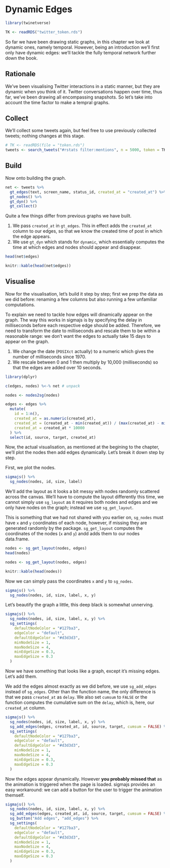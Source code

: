 # Dynamic Edges {#dynamic}

```r
library(twinetverse)

TK <- readRDS("twitter_token.rds")
```

So far we have been drawing static graphs, in this chapter we look at dynamic ones, namely temporal. However, being an introduction we'll first only have dynamic edges: we'll tackle the fully temporal network further down the book. 

## Rationale

We've been visualising Twitter interactions in a static manner, but they are dynamic when you think of it. Twitter conversations happen over time, thus far, we've been drawing all encompassing snapshots. So let's take into account the time factor to make a tempral graphs.

## Collect

We'll collect some tweets again, but feel free to use previously collected tweets; nothing changes at this stage.

```r
# TK <- readRDS(file = "token.rds")
tweets <- search_tweets("#rstats filter:mentions", n = 5000, token = TK, include_rts = FALSE)
```

## Build

Now onto building the graph.

```r
net <- tweets %>% 
  gt_edges(text, screen_name, status_id, created_at = "created_at") %>% 
  gt_nodes() %>% 
  gt_dyn() %>% 
  gt_collect()
```

Quite a few things differ from previous graphs we have built.

1. We pass `created_at` in `gt_edges`. This in effect adds the `created_at` column to our edges, so that we know the created time of post in which the edge appears.
2. We use `gt_dyn` which stands for `dynamic`, which essentially computes the time at which edges and nodes should appear and disappear.

```r
head(net$edges)
```

```r
knitr::kable(head(net$edges))
```

## Visualise

Now for the visualisation, let's build it step by step; first we prep the data as we did before: renaming a few columns but also running a few unfamiliar computations. 

To explain we need to tackle how edges will dinamically appear on the graph. The way this works in sigmajs is by specifying the delay in milliseconds before each respective edge should be added. Therefore, we need to transform the date to milliseconds and rescale them to be within a reasonable range: we don't want the edges to actually take 15 days to appear on the graph.

1. We change the date (`POSIXct` actually) to a numeric which gives the number of milliseconds since 1970.
2. We rescale between 0 and 1 then multiply by 10,000 (milliseconds) so that the edges are added over 10 seconds.

```r
library(dplyr)

c(edges, nodes) %<-% net # unpack

nodes <- nodes2sg(nodes)

edges <- edges %>% 
  mutate(
    id = 1:n(),
    created_at = as.numeric(created_at),
    created_at = (created_at - min(created_at)) / (max(created_at) - min(created_at)),
    created_at = created_at * 10000
  ) %>% 
  select(id, source, target, created_at)
```

Now, the actual visualisation, as mentioned at the begining to the chapter, we'll plot the nodes then add edges dynamically. Let's break it down step by step. 

First, we plot the nodes.

```r
sigmajs() %>% 
  sg_nodes(nodes, id, size, label) 
```

We'll add the layout as it looks a bit messy with nodes randomly scattered across the canvas. We'll have to compute the layout differently this time, we cannot simply use `sg_layout` as it requires both nodes and edges and we only have nodes on the graph; instead we use `sg_get_layout`.

This is something that we had not shared with you earlier on, `sg_nodes` must have `x` and `y` coordinates of each node, however, if missing they are generated randomly by the package. `sg_get_layout` computes the coordinates of the nodes (`x` and `y`) andd adds them to our nodes data.frame.

```r
nodes <- sg_get_layout(nodes, edges)
head(nodes)
```

```r
nodes <- sg_get_layout(nodes, edges)

knitr::kable(head(nodes))
```

Now we can simply pass the coordinates `x` and `y` to `sg_nodes`.

```r
sigmajs() %>% 
  sg_nodes(nodes, id, size, label, x, y) 
```

Let's beautify the graph a little, this deep black is somewhat unnerving.

```r
sigmajs() %>% 
  sg_nodes(nodes, id, size, label, x, y) %>%
  sg_settings(
    defaultNodeColor = "#127ba3",
    edgeColor = "default",
    defaultEdgeColor = "#d3d3d3",
    minNodeSize = 1,
    maxNodeSize = 4,
    minEdgeSize = 0.3,
    maxEdgeSize = 0.3
  )
```

Now we have something that looks like a graph, except it's missing edges. Let's add them.

We add the edges almost exactly as we did before, we use `sg_add_edges` instead of `sg_edges`. Other than the function name, the only difference is that we pass `created_at` as `delay`. We also set `cumsum` to `FALSE` or the function computes the cumulative sum on the `delay`, which is, here, our `created_at` column.

```r
sigmajs() %>% 
  sg_nodes(nodes, id, size, label, x, y) %>%
  sg_add_edges(edges, created_at, id, source, target, cumsum = FALSE) %>% 
  sg_settings(
    defaultNodeColor = "#127ba3",
    edgeColor = "default",
    defaultEdgeColor = "#d3d3d3",
    minNodeSize = 1,
    maxNodeSize = 4,
    minEdgeSize = 0.3,
    maxEdgeSize = 0.3
  )
```

Now the edges appear dynamically. However **you probably missed that** as the animation is triggered when the page is loaded. sigmajs provides an easy workaround: we can add a button for the user to trigger the animation themself.

```r
sigmajs() %>% 
  sg_nodes(nodes, id, size, label, x, y) %>%
  sg_add_edges(edges, created_at, id, source, target, cumsum = FALSE) %>% 
  sg_button("Add edges", "add_edges") %>% 
  sg_settings(
    defaultNodeColor = "#127ba3",
    edgeColor = "default",
    defaultEdgeColor = "#d3d3d3",
    minNodeSize = 1,
    maxNodeSize = 4,
    minEdgeSize = 0.3,
    maxEdgeSize = 0.3
  )
```

